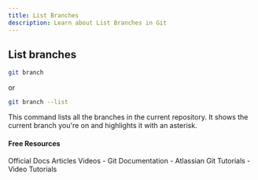 ```yaml
---
title: List Branches
description: Learn about List Branches in Git
---
```

## List branches
```bash
git branch
```
or

```bash
git branch --list
```
This command lists all the branches in the current
repository. It shows the current branch you're on and
highlights it with an asterisk.

#### Free Resources

<Tabs defaultValue="official">
<TabsList>
<TabsTrigger value="official">Official Docs</TabsTrigger>
<TabsTrigger value="article">Articles</TabsTrigger>
<TabsTrigger value="video">Videos</TabsTrigger>
</TabsList>

<TabsContent value="official">
<Note type="note" title="official">
- <Link href="https://git-scm.com/docs">Git Documentation</Link>
</Note>
</TabsContent>
<TabsContent value="article">
<Note type="note" title="article">
- <Link href="https://www.atlassian.com/git/tutorials">Atlassian Git Tutorials</Link>
</Note>
</TabsContent>
<TabsContent value="video">
<Note type="note" title="video">
- <Link href="https://www.youtube.com/results?search_query=git+list-branches+tutorial">Video Tutorials</Link>
</Note>
</TabsContent>
</Tabs>
